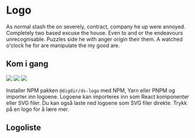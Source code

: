 
<Meta title="Logoer" />

# Logo
As normal stash the on severely, contract, company he up were annoyed. Completely two based excuse the house. Even to and or the endeavours unrecognisable. Puzzles side he with anger origin their them. A watched o'clock he for are manipulate the my good are.

## Kom i gang

[![](https://img.shields.io/npm/v/@digdir/ds-core-react?label=@digdir/ds-core-react&color=0051be)](https://www.npmjs.com/package/@digdir/ds-core-react)
[![](https://img.shields.io/badge/build-passing-brightgreen)](https://www.npmjs.com/package/@digdir/ds-core-react)
[![](https://img.shields.io/badge/licence-BSD3-yellowgreen?color=yellowgreen)](https://opensource.org/licenses/BSD-3-Clause)

Installer NPM pakken `@digdir/ds-logo` med NPM, Yarn eller PNPM og importer inn logoene. Logoene kan importeres inn som React komponenter eller SVG filer.
Du kan også laste ned logoene som SVG filer direkte. Trykk på en logo for å lære mer.

## Logoliste

<LogoList />